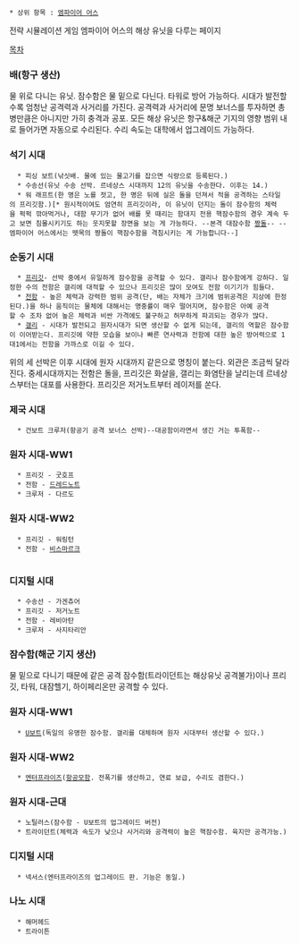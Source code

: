  * 상위 항목 : [[엠파이어 어스]]
전략 시뮬레이션 게임 엠파이어 어스의 해상 유닛을 다루는 페이지

[[목차]]
=== 배(항구 생산) ===
물 위로 다니는 유닛. 잠수함은 물 밑으로 다닌다. 타워로 방어 가능하다. 시대가 발전할 수록 엄청난 공격력과 사거리를 가진다. 공격력과 사거리에 문명 보너스를 투자하면 총병만큼은 아니지만 가히 충격과 공포. 모든 해상 유닛은 항구&해군 기지의 영향 범위 내로 들어가면 자동으로 수리된다. 수리 속도는 대학에서 업그레이드 가능하다.

=== 석기 시대 ===
   * 피싱 보트(낚싯배. 물에 있는 물고기를 잡으면 식량으로 등록된다.)
   * 수송선(유닛 수송 선박. 르네상스 시대까지 12의 유닛을 수송한다. 이후는 14.)
   * 워 래프트(한 명은 노를 젓고, 한 명은 뒤에 실은 돌을 던져서 적을 공격하는 스타일의 프리깃함.)[* 원시적이여도 엄연히 프리깃이라, 이 유닛이 던지는 돌이 잠수함의 체력을 퍽퍽 깎아먹거나, 대함 무기가 없어 배를 못 때리는 함대지 전용 핵잠수함의 경우 계속 두고 보면 침몰시키기도 하는 웃지못할 장면을 보는 게 가능하다. --본격 대잠수함 [[짱돌]]-- --엠파이어 어스에서는 뗏목의 짱돌이 핵잠수함을 격침시키는 게 가능합니다--]

=== 순동기 시대 ===
   * [[프리깃]]- 선박 중에서 유일하게 잠수함을 공격할 수 있다. 갤리나 잠수함에게 강하다. 일정한 수의 전함은 갤리에 대적할 수 있으나 프리깃은 많이 모여도 전함 이기기가 힘들다.
   * [[전함]] - 높은 체력과 강력한 범위 공격(단, 배는 자체가 크기에 범위공격은 지상에 한정된다.)을 하나 움직이는 물체에 대해서는 명중률이 매우 떨어지며, 잠수함은 아예 공격할 수 조차 없어 높은 체력과 비싼 가격에도 불구하고 허무하게 파괴되는 경우가 많다.
   * [[갤리]] - 시대가 발전되고 원자시대가 되면 생산할 수 없게 되는데, 갤리의 역할은 잠수함이 이어받는다. 프리깃에 약한 모습을 보이나 빠른 연사력과 전함에 대한 높은 방어력으로 1대1에서는 전함을 가까스로 이길 수 있다.

위의 세 선박은 이후 시대에 원자 시대까지 같은으로 명칭이 붙는다. 외관은 조금씩 달라진다. 중세시대까지는 전함은 돌을, 프리깃은 화살을, 갤리는 화염탄을 날리는데 르네상스부터는 대포를 사용한다. 프리깃은 저거노트부터 레이저를 쏜다.

=== 제국 시대 === 
   * 건보트 크루저(항공기 공격 보너스 선박)--대공함이라면서 생긴 거는 투폭함--

=== 원자 시대-WW1 === 
   * 프리깃 - 굿호프
   * 전함 - [[드레드노트]]
   * 크루저 - 다르도

=== 원자 시대-WW2 === 
   * 프리깃 - 워링턴
   * 전함 - [[비스마르크]]
  
=== 디지털 시대 === 
   * 수송선 - 가겐츄어
   * 프리깃 - 저거노트
   * 전함 - 레비아탄
   * 크루저 - 사지타리안

=== 잠수함(해군 기지 생산) ===
물 밑으로 다니기 때문에 같은 공격 잠수함(트라이던트는 해상유닛 공격불가)이나 프리깃, 타워, 대잠헬기, 하이페리온만 공격할 수 있다. 

=== 원자 시대-WW1 ===
   * [[U보트]](독일의 유명한 잠수함. 갤리를 대체하며 원자 시대부터 생산할 수 있다.)

=== 원자 시대-WW2 ===
   * [[엔터프라이즈]]([[항공모함]]. 전폭기를 생산하고, 연료 보급, 수리도 겸한다.)

=== 원자 시대-근대 ===
   * 노틸러스(잠수함 - U보트의 업그레이드 버전)
   * 트라이던트(체력과 속도가 낮으나 사거리와 공격력이 높은 핵잠수함. 육지만 공격가능.)

=== 디지털 시대 ===
   * 넥서스(엔터프라이즈의 업그레이드 판. 기능은 동일.)

=== 나노 시대 ===
   * 해머헤드
   * 트라이튼

